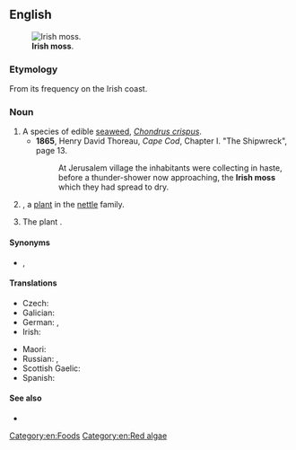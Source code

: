 ==English==
[[Image:Haeckel Florideae Chondrus crispus.png|thumb|'''Irish moss'''.]]

===Etymology===
{{sense|seaweed}} From its frequency on the Irish coast.

===Noun===
{{en-noun|-}}
{{wikipedia}}

# A species of edible [[seaweed]], ''[[Chondrus crispus]]''.
#* '''1865''', Henry David Thoreau, ''Cape Cod'', Chapter I. "The Shipwreck", page 13.
#*: At Jerusalem village the inhabitants were collecting in haste, before a thunder-shower now approaching, the '''Irish moss''' which they had spread to dry.
# {{taxlink|Soleirolia soleirolii|species}}, a [[plant]] in the [[nettle]] family.
# The plant {{taxlink|Sagina subulata|species}}.

====Synonyms====
* {{sense|edible seaweed}} {{l|en|carrageen}}, {{l|en|carrageen moss}}

====Translations====
{{trans-top|edible seaweed}}
* Czech: {{t|cs|irský mech|m}}
* Galician: {{t+|gl|carrapucho|m}}
* German: {{t|de|Knorpeltang|m}}, {{t|de|Irisch Moos|n}}
* Irish: {{t|ga|carraigín|m}}
{{trans-mid}}
* Maori: {{t|mi|rehia}}
* Russian: {{t|ru|ирла́ндский мох|m}}, {{t|ru|жемчу́жный мох|m}}
* Scottish Gaelic: {{t|gd|cairgein|m}}
* Spanish: {{t|es|musgo de Irlanda|m}}
{{trans-bottom}}

====See also====
* {{l|en|carrageenan}}

[[Category:en:Foods]]
[[Category:en:Red algae]]
